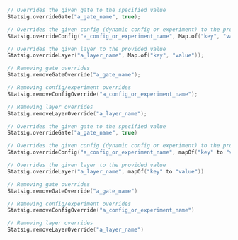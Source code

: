 <Tabs>
  <Tab title="Java">

```swift
// Overrides the given gate to the specified value
Statsig.overrideGate("a_gate_name", true);

// Overrides the given config (dynamic config or experiment) to the provided value
Statsig.overrideConfig("a_config_or_experiment_name", Map.of("key", "value"));

// Overrides the given layer to the provided value
Statsig.overrideLayer("a_layer_name", Map.of("key", "value"));

// Removing gate overrides
Statsig.removeGateOverride("a_gate_name");

// Removing config/experiment overrides
Statsig.removeConfigOverride("a_config_or_experiment_name");

// Removing layer overrides
Statsig.removeLayerOverride("a_layer_name");
```

  </Tab>
  <Tab title="Kotlin">

```swift
// Overrides the given gate to the specified value
Statsig.overrideGate("a_gate_name", true)

// Overrides the given config (dynamic config or experiment) to the provided value
Statsig.overrideConfig("a_config_or_experiment_name", mapOf("key" to "value"))

// Overrides the given layer to the provided value
Statsig.overrideLayer("a_layer_name", mapOf("key" to "value"))

// Removing gate overrides
Statsig.removeGateOverride("a_gate_name")

// Removing config/experiment overrides
Statsig.removeConfigOverride("a_config_or_experiment_name")

// Removing layer overrides
Statsig.removeLayerOverride("a_layer_name")
```

  </Tab>
</Tabs>
